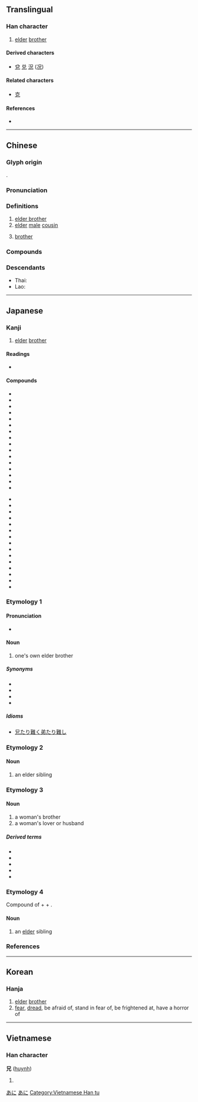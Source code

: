 {{character info/new}}
==Translingual==
{{stroke order|strokes=5}}

===Han character===
{{Han char|rn=10|rad=儿|as=03|sn=5|four=60210|canj=RHU|ids=⿱口儿}}

# [[elder]] [[brother]]

====Derived characters====
* [[兌]] [[兑]] [[況]] ([[况]])

====Related characters====
* [[克]] <!-- similar origin, relationship unclear -->

====References====
* {{Han ref|kx=0123.090|dkj=01343|dj=0259.030|hdz=10266.040|uh=5144|ud=20804|bh=A553|bd=42323}}

----

==Chinese==
{{zh-forms}}

===Glyph origin===
{{Han etym}}
{{Han compound|口|儿|ls=ic}}.

===Pronunciation===
{{zh-pron
|m=xiōng
|m-s=xiong1
|c=hing1
|h=pfs=hiûng
|mn=hiaⁿ/heng
|mn_note=hiaⁿ - vernacular; heng - literary
|mn-t=hian1
|mc=y
|oc=y
|ma=Zh-xiong.ogg
|cat=n
}}

===Definitions===
{{zh-hanzi}}

# [[elder brother]]
# [[elder]] [[male]] [[cousin]]
#: {{zh-x|堂兄|father’s brother’s son older than oneself}}
# [[brother]] {{gloss|male friend of the same generation}}

===Compounds===
{{zh-der|兄弟|兄弟鬩牆|兄嫂|兄臺|兄長|襟兄|如兄|仁兄|姻兄|吾兄|兄友弟恭|兄妹|師兄弟|兄肥弟瘦|兄弟共妻|婦兄|伯兄|如兄如弟|內兄弟|宗兄|年兄|內兄|女兄|從兄弟|尊兄|世兄|弟兄|兄弟會|嫡親兄弟|巒兄巒弟|師兄|孿生兄弟|呼兄喚弟|小兄弟|小兄|從兄|大師兄|家兄|孔方兄|兄終弟及|如兄弟|好兄弟|令兄|夫兄弟|大兄|堂兄弟|堂兄|姻兄弟|同胞兄弟|兄死弟及|拜把兄弟|換帖兄弟|盟兄弟|生死弟兄|父兄|族兄弟|法兄|硯兄|把兄弟|房分兄弟|異母兄弟|稱兄道弟|母兄|阿兄|酒肉兄弟|蒼吾讓兄|表兄弟|胞兄弟|難兄難弟|表兄|萊特兄弟|老兄|老兄弟|至親兄弟|香火兄弟|胞兄|結拜兄弟|長兄|遠兄弟|譜兄弟|義兄}}

===Descendants===
* Thai: {{l|th|เฮีย}}
* Lao: {{l|lo|ເຮຍ}}

----

==Japanese==

===Kanji===
{{ja-kanji|grade=2|rs=儿03}}

# [[elder]] [[brother]]

====Readings====
* {{ja-readings|goon=きょう<きやう<くゐやう|kanon=けい<くゑい|kun=あに, にい, にい-さん, え, せ|nanori=よし}}

====Compounds====
{{der-top|Compounds}}
* {{l|ja|兄弟|tr=きょうだい, kyōdai}}
* {{l|ja|阿兄}}
* {{l|ja|従兄}}
* {{l|ja|家兄}}
* {{l|ja|雅兄}}
* {{l|ja|学兄}}
* {{l|ja|貴兄}}
* {{l|ja|義兄|tr=ぎけい, gikei}}
* {{l|ja|愚兄}}
* {{l|ja|賢兄}}
* {{l|ja|舎兄}}
* {{l|ja|諸兄}}
* {{l|ja|慈兄}}
* {{l|ja|次兄}}
* {{l|ja|実兄|tr=じっけい, jikkei}}
* {{l|ja|仁兄}}
{{der-mid}}
* {{l|ja|尊兄}}
* {{l|ja|大兄}}
* {{l|ja|仲兄}}
* {{l|ja|長兄}}
* {{l|ja|伯兄}}
* {{l|ja|父兄}}
* {{l|ja|亡兄}}
* {{l|ja|令兄}}
* {{l|ja|兄嫁}}
* {{l|ja|兄貴|tr=あにき, aniki}}
* {{l|ja|兄後}}
* {{l|ja|兄姉}}
* {{l|ja|兄事}}
* {{l|ja|兄上}}
* {{l|ja|兄妹}}
{{der-bottom}}

===Etymology 1===
{{rfe|lang=ja}}

====Pronunciation====
* {{ja-pron|あに|y=k|acc=1|acc_ref=NHK}}

====Noun====
{{ja-noun|あに}}

# one's own elder brother

=====Synonyms=====
* {{l|ja|兄さん}}
* {{l|ja|お兄さん|tr=おにいさん, oniisan}}
* {{l|ja|兄ちゃん}}
* {{l|ja|お兄ちゃん}}

=====Idioms=====
* [[兄たり難く弟たり難し]]

===Etymology 2===
{{rfe|lang=ja}}

====Noun====
{{ja-noun|え}}

# an elder sibling

===Etymology 3===
{{rfe|lang=ja}}

====Noun====
{{ja-noun|せ}}

# a woman's brother
# a woman's lover or husband

=====Derived terms=====
* {{l|ja|いろせ|tr=irose}}
* {{l|ja|汝兄|tr=nase}}
* {{l|ja|兄子|tr=seko}}
* {{l|ja|兄な|tr=sena}}
* {{l|ja|兄ろ|tr=sero}}

===Etymology 4===
Compound of {{m|ja|子|tr=ko||child}} + {{m|ja|の|tr=no||genitive case marker}} + {{m|ja|上|tr=kami||upper}}.

====Noun====
{{ja-noun|このかみ}}

# an [[elder]] sibling

===References===
<references/>

[[Category:Japanese basic words|あに]]
[[Category:ja:Family|あに]]

----

==Korean==

===Hanja===
{{ko-hanja|hangeul=[[형]], [[황]]|rv=hyeong, hwang|mr=hyŏng, hwang|y=hyeng, hwang|eumhun=[[형]], [[두려워하다]]|ehrv=hyeong, duryeowohada|ehmr=hyŏng, turyŏwŏhada|ehy=hyeng, twuryewehata}}

# [[elder]] [[brother]]
# [[fear]], [[dread]], be afraid of, stand in fear of, be frightened at, have a horror of

----

==Vietnamese==

===Han character===
'''兄''' ([[huynh]])

# {{defn|lang=vi}}

[[Category:Vietnamese Han tu]]
